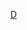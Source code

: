 <noinclude>
{{noteTA
|G1=PoliticiansUK
|G2=People
}}
</noinclude>
{{Navbox
|name  = 八国集团防长
|title = [[八大工業國組織]][[国防部长]]
|listclass = hlist
|state = collapsed
|list1 = 
* {{flagicon|CAN}} [[石俊 (政治人物)|石俊]]
* {{flagicon|FRA}} [[弗洛朗斯·帕尔丽]]
* {{flagicon|GER}} [[克里斯汀·蘭布雷希特]]
* {{flagicon|ITA}} {{tsl|en|Lorenzo Guerini|洛伦索·盖里尼}}
* {{flagicon|JPN}} [[岸信夫]] 
* {{flagicon|UK}} [[本·華萊士 (英國政治人物)|本·華萊士]]
* {{flagicon|US}} [[勞合·奧斯丁]]
<hr/>2014年被凍結會籍：
* {{flagicon|RUS}} [[谢尔盖·绍伊古]]
}}<noinclude>
[[Category:八国集团模板|D]] 
</noinclude>